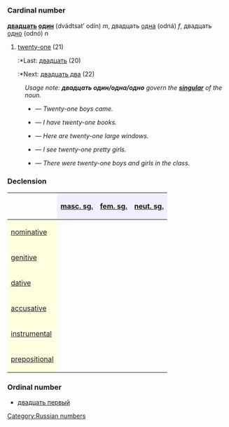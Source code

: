 =={{ru}}==
[[Category:Russian numbers]]
=== Cardinal number ===
'''[[двадцать]] [[один]]''' (dvádtsat’ odín) ''m'', двадцать [[одна]] (odná) ''f'', двадцать [[одно]] (odnó) ''n''

#[[twenty-one]] (21)
#:*Last: [[двадцать]] (20)
#:*Next: [[двадцать два]] (22)

:''Usage note: '''''двадцать один/одна/одно''''' govern the '''[[singular]]''' of the noun.''
:*{{Unicode|Два́дцать оди́н [[мальчик|ма́льчик]] [[приходить|пришли́]]}} — ''Twenty-one boys came.''
:*{{Unicode|[[У]] [[я|меня́]] [[быть|есть]] два́дцать одна́ [[книга|кни́га]]}} — ''I have twenty-one books.''
:*{{Unicode|[[Здесь]] два́дцать одно́ [[большой|большо́е]] [[окно|окно́]]}} — ''Here are twenty-one large windows.''
:*{{Unicode|[[Я]] [[видеть|ви́жу]] два́дцать одну́ [[красивый|краси́вую]] [[девушка|де́вушку]]}} — ''I see twenty-one pretty girls.''
:*{{Unicode|[[В]] [[класс|кла́ссе]] [[быть|бы́ло]] два́дцать оди́н [[мальчик|ма́льчик]] [[и]] [[девочка|де́вочка]]}} — ''There were twenty-one boys and girls in the class.''

===Declension===
{| border="1" cellpadding="4" cellspacing="0"
!
! style="background-color: #EFEFFF" align="center"|[[masculine|masc. sg.]]
! style="background-color: #EFEFFF" align="center"|[[feminine|fem. sg.]]
! style="background-color: #EFEFFF" align="center"|[[neuter|neut. sg.]]
|-
! style="background-color: #FFFFE0" align="left"|[[nominative case|nominative]]
| align="center"|{{Unicode|два́дцать оди́н}}
| align="center"|{{Unicode|∼ одна́}}
| align="center"|{{Unicode|∼ одно́}}
|-
! style="background-color: #FFFFE0" align="left"|[[genitive case|genitive]]
| align="center"|{{Unicode|два́дцать одного́}}
| align="center"|{{Unicode|∼ одно́й}}
| align="center"|{{Unicode|∼ одного́}}
|-
! style="background-color: #FFFFE0" align="left"|[[dative case|dative]]
| align="center"|{{Unicode|два́дцать одному́}}
| align="center"|{{Unicode|∼ одно́й}}
| align="center"|{{Unicode|∼ одному́}}
|-
! style="background-color: #FFFFE0" align="left"|[[accusative case|accusative]]
| align="center"|{{Unicode|∼ оди́н, ∼ одного́}}
| align="center"|{{Unicode|∼ одну́}}
| align="center"|{{Unicode|∼ одно́}}
|-
! style="background-color: #FFFFE0" align="left"|[[instrumental case|instrumental]]
| align="center"|{{Unicode|два́дцать одни́м}}
| align="center"|{{Unicode|∼ одно́й, -о́ю}}
| align="center"|{{Unicode|∼ одни́м}}
|-
! style="background-color: #FFFFE0" align="left"|[[prepositional case|prepositional]]
| align="center"|{{Unicode|о два́дцать одно́м}}
| align="center"|{{Unicode|о ∼ одно́й}}
| align="center"|{{Unicode|о ∼ одно́м}}
|}

===Ordinal number===
*[[двадцать первый]]